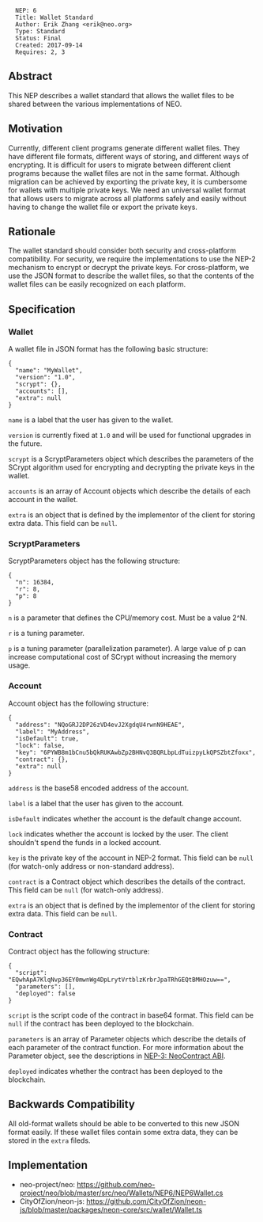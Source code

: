 <pre>
  NEP: 6
  Title: Wallet Standard
  Author: Erik Zhang <erik@neo.org>
  Type: Standard
  Status: Final
  Created: 2017-09-14
  Requires: 2, 3
</pre>

==Abstract==

This NEP describes a wallet standard that allows the wallet files to be shared between the various implementations of NEO.

==Motivation==

Currently, different client programs generate different wallet files. They have different file formats, different ways of storing, and different ways of encrypting. It is difficult for users to migrate between different client programs because the wallet files are not in the same format. Although migration can be achieved by exporting the private key, it is cumbersome for wallets with multiple private keys. We need an universal wallet format that allows users to migrate across all platforms safely and easily without having to change the wallet file or export the private keys.

==Rationale==

The wallet standard should consider both security and cross-platform compatibility. For security, we require the implementations to use the NEP-2 mechanism to encrypt or decrypt the private keys. For cross-platform, we use the JSON format to describe the wallet files, so that the contents of the wallet files can be easily recognized on each platform.

==Specification==

===Wallet===

A wallet file in JSON format has the following basic structure:

<pre>
{
  "name": "MyWallet",
  "version": "1.0",
  "scrypt": {},
  "accounts": [],
  "extra": null
}
</pre>

<code>name</code> is a label that the user has given to the wallet.

<code>version</code> is currently fixed at <code>1.0</code> and will be used for functional upgrades in the future.

<code>scrypt</code> is a ScryptParameters object which describes the parameters of the SCrypt algorithm used for encrypting and decrypting the private keys in the wallet.

<code>accounts</code> is an array of Account objects which describe the details of each account in the wallet.

<code>extra</code> is an object that is defined by the implementor of the client for storing extra data. This field can be <code>null</code>.

===ScryptParameters===

ScryptParameters object has the following structure:

<pre>
{
  "n": 16384,
  "r": 8,
  "p": 8
}
</pre>

<code>n</code> is a parameter that defines the CPU/memory cost. Must be a value 2^N.

<code>r</code> is a tuning parameter.

<code>p</code> is a tuning parameter (parallelization parameter). A large value of p can increase computational cost of SCrypt without increasing the memory usage.

===Account===

Account object has the following structure:

<pre>
{
  "address": "NQoGRJ2DP26zVD4evJ2XgdqU4rwnN9HEAE",
  "label": "MyAddress",
  "isDefault": true,
  "lock": false,
  "key": "6PYWB8m1bCnu5bQkRUKAwbZp2BHNvQ3BQRLbpLdTuizpyLkQPSZbtZfoxx",
  "contract": {},
  "extra": null
}
</pre>

<code>address</code> is the base58 encoded address of the account.

<code>label</code> is a label that the user has given to the account.

<code>isDefault</code> indicates whether the account is the default change account.

<code>lock</code> indicates whether the account is locked by the user. The client shouldn't spend the funds in a locked account.

<code>key</code> is the private key of the account in NEP-2 format. This field can be <code>null</code> (for watch-only address or non-standard address).

<code>contract</code> is a Contract object which describes the details of the contract. This field can be <code>null</code> (for watch-only address).

<code>extra</code> is an object that is defined by the implementor of the client for storing extra data. This field can be <code>null</code>.

===Contract===

Contract object has the following structure:

<pre>
{
  "script": "EQwhApA7KlqNvp36EY0mwnWg4DpLrytVrtblzKrbrJpaTRhGEQtBMHOzuw==",
  "parameters": [],
  "deployed": false
}
</pre>

<code>script</code> is the script code of the contract in base64 format. This field can be <code>null</code> if the contract has been deployed to the blockchain.

<code>parameters</code> is an array of Parameter objects which describe the details of each parameter of the contract function. For more information about the Parameter object, see the descriptions in [[nep-3.mediawiki|NEP-3: NeoContract ABI]].

<code>deployed</code> indicates whether the contract has been deployed to the blockchain.

==Backwards Compatibility==

All old-format wallets should be able to be converted to this new JSON format easily. If these wallet files contain some extra data, they can be stored in the <code>extra</code> fileds.

==Implementation==

*neo-project/neo: https://github.com/neo-project/neo/blob/master/src/neo/Wallets/NEP6/NEP6Wallet.cs 
*CityOfZion/neon-js: https://github.com/CityOfZion/neon-js/blob/master/packages/neon-core/src/wallet/Wallet.ts 

